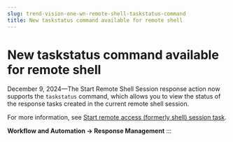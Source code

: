 ```yaml
---
slug: trend-vision-one-wn-remote-shell-taskstatus-command
title: New taskstatus command available for remote shell
---
```

# New taskstatus command available for remote shell

December 9, 2024—The Start Remote Shell Session response action now supports the `taskstatus` command, which allows you to view the status of the response tasks created in the current remote shell session.

For more information, see [Start remote access (formerly shell) session task](start-remote-shell-session-task.mdx).

**Workflow and Automation → Response Management**
:::
